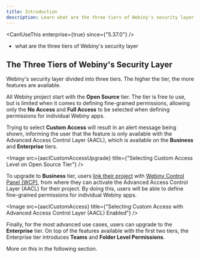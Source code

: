 ```yaml
---
title: Introduction
description: Learn what are the three tiers of Webiny's security layer.
---
```



<CanIUseThis enterprise={true} since={"5.37.0"} />

<WhatYouWillLearn>

- what are the three tiers of Webiny's security layer 

</WhatYouWillLearn>

## The Three Tiers of Webiny's Security Layer

Webiny's security layer divided into three tiers. The higher the tier, the more features are available.

All Webiny project start with the **Open Source** tier. The tier is free to use, but is limited when it comes to defining fine-grained permissions, allowing only the **No Access** and **Full Access** to be selected when defining permissions for individual Webiny apps.

Trying to select **Custom Access** will result in an alert message being shown, informing the user that the feature is only available with the Advanced Access Control Layer (AACL), which is available on the **Business** and **Enterprise** tiers.

<Image src={aaclCustomAccessUpgrade} title={"Selecting Custom Access Level on Open Source Tier"} />

To upgrade to **Business** tier, users [link their project](/docs/{version}/wcp/link-a-project) with [Webiny Control Panel (WCP)](/docs/{version}/wcp/overview), from where they can activate the Advanced Access Control Layer (AACL) for their project. By doing this, users will be able to define fine-grained permissions for individual Webiny apps.

<Image
  src={aaclCustomAccess}
  title={"Selecting Custom Access with Advanced Access Control Layer (AACL) Enabled"}
/>

Finally, for the most advanced use cases, users can upgrade to the **Enterprise** tier. On top of the features available with the first two tiers, the Enterprise tier introduces **Teams** and **Folder Level Permissions**.

More on this in the following section.
